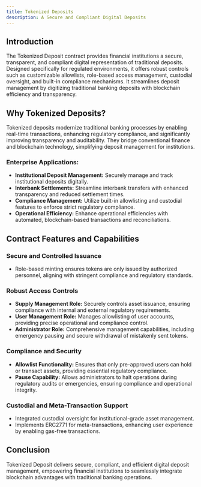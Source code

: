 ```yaml
---
title: Tokenized Deposits
description: A Secure and Compliant Digital Deposits
---
```


## Introduction

The Tokenized Deposit contract provides financial institutions a secure,
transparent, and compliant digital representation of traditional deposits.
Designed specifically for regulated environments, it offers robust controls such
as customizable allowlists, role-based access management, custodial oversight,
and built-in compliance mechanisms. It streamlines deposit management by
digitizing traditional banking deposits with blockchain efficiency and
transparency.

## Why Tokenized Deposits?

Tokenized deposits modernize traditional banking processes by enabling real-time
transactions, enhancing regulatory compliance, and significantly improving
transparency and auditability. They bridge conventional finance and blockchain
technology, simplifying deposit management for institutions.

### Enterprise Applications:

- **Institutional Deposit Management:** Securely manage and track institutional
  deposits digitally.
- **Interbank Settlements:** Streamline interbank transfers with enhanced
  transparency and reduced settlement times.
- **Compliance Management:** Utilize built-in allowlisting and custodial
  features to enforce strict regulatory compliance.
- **Operational Efficiency:** Enhance operational efficiencies with automated,
  blockchain-based transactions and reconciliations.

## Contract Features and Capabilities

### Secure and Controlled Issuance

- Role-based minting ensures tokens are only issued by authorized personnel,
  aligning with stringent compliance and regulatory standards.

### Robust Access Controls

- **Supply Management Role:** Securely controls asset issuance, ensuring
  compliance with internal and external regulatory requirements.
- **User Management Role:** Manages allowlisting of user accounts, providing
  precise operational and compliance control.
- **Administrator Role:** Comprehensive management capabilities, including
  emergency pausing and secure withdrawal of mistakenly sent tokens.

### Compliance and Security

- **Allowlist Functionality:** Ensures that only pre-approved users can hold or
  transact assets, providing essential regulatory compliance.
- **Pause Capability:** Allows administrators to halt operations during
  regulatory audits or emergencies, ensuring compliance and operational
  integrity.

### Custodial and Meta-Transaction Support

- Integrated custodial oversight for institutional-grade asset management.
- Implements ERC2771 for meta-transactions, enhancing user experience by
  enabling gas-free transactions.

## Conclusion

Tokenized Deposit delivers secure, compliant, and efficient digital deposit
management, empowering financial institutions to seamlessly integrate blockchain
advantages with traditional banking operations.
